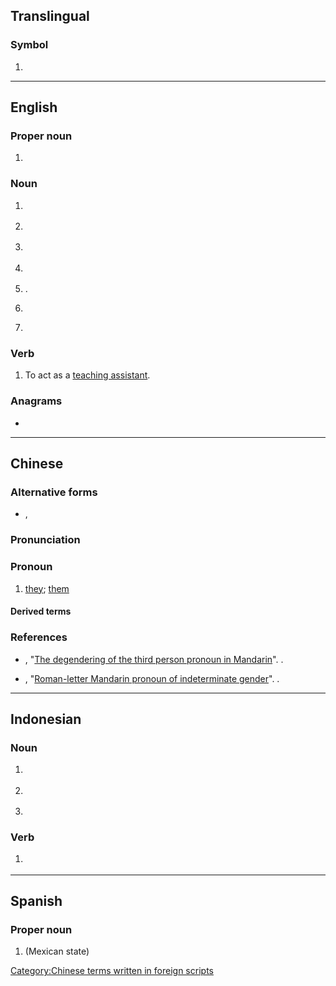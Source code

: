{{also|Appendix:Variations of "ta"}}
==Translingual==
{{wikipedia}}

===Symbol===
{{mul-symbol}}

# {{SI-unit-abb|tera|ampere|[[electrical current]]}}

----

==English==

===Proper noun===
{{en-proper noun}}

# {{initialism of|en|Territorial Army}}

===Noun===
{{en-noun|~}}

# {{lb|en|countable}} {{initialism of|en|[[transportation]] [[authority]]}}
# {{lb|en|countable}} {{initialism of|en|teaching assistant}}
# {{lb|en|countable}} {{initialism of|en|travel agent}}
# {{lb|en|countable}} {{initialism of|en|[[target]] [[audience]]}}
# {{lb|en|countable|aviation}} {{init of|en|traffic advisory|nodot=1}} {{gloss|a type of [[TCAS]] warning}}.
# {{lb|en|uncountable}} {{initialism of|en|transactional analysis}}
# {{lb|en|uncountable|insurance}} {{initialism of|en|term assurance}}

===Verb===
{{en-verb|TAs|TAing|TAed|pres_3sg2=TA's|pres_ptc2=TA'ing|past2=TAd|past3=TA'ed|past4=TA'd}}

# {{lb|en|intransitive}} To act as a [[teaching assistant]].
#: {{ux|en|The university offered me a chance to '''TA''' this semester.}}

===Anagrams===
* {{anagrams|en|a=at|'at|A-T|A/T|AT|at|at-}}

----

==Chinese==

===Alternative forms===
* {{l|zh|ta}}, {{l|zh|Ta}}

===Pronunciation===
{{zh-pron
|m=tā
|cat=pronoun
}}

===Pronoun===
{{head|zh|pronoun}}

# {{lb|zh|Internet slang}} {{n-g|An alternative spelling of the third-person pronoun {{zh-l|他}}/{{zh-l|她}} that is explicitly gender-neutral:}} [[they]]; [[them]]

====Derived terms====
{{zh-der|TA們}}

===References===
* {{w|Victor Mair}}, "[http://languagelog.ldc.upenn.edu/nll/?p=8937 The degendering of the third person pronoun in Mandarin]". {{w|Language Log}}.
* {{w|Victor Mair}}, "[http://languagelog.ldc.upenn.edu/nll/?p=27280 Roman-letter Mandarin pronoun of indeterminate gender]". {{w|Language Log}}.

[[Category:Chinese terms written in foreign scripts]]

----

==Indonesian==

===Noun===
{{id-noun}}

# {{lb|id|education}} {{initialism of|id|tahun ajaran}}
# {{lb|id|education}} {{initialism of|id|tahun akademik}}
# {{lb|id|education}} {{initialism of|id|tugas akhir}}

===Verb===
{{head|id|verb}}

# {{lb|id|education|colloquial}} {{initialism of|id|titip absen}}

----

==Spanish==

===Proper noun===
{{head|es|proper noun}}

# {{abbreviation of|es|Tamaulipas}} (Mexican state)